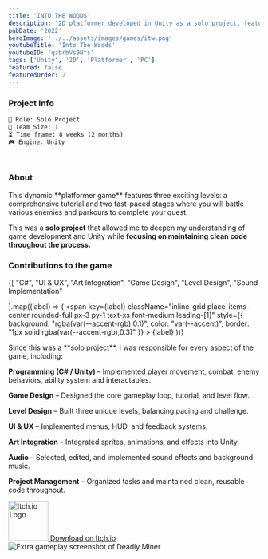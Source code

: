 ```yaml
---
title: 'INTO THE WOODS'
description: '2D platformer developed in Unity as a solo project, featuring complete design and programming. (Solo project, 8 weeks)'
pubDate: '2022'
heroImage: '../../assets/images/games/itw.png'
youtubeTitle: 'Into The Woods'
youtubeID: 'qzbrbVs9Nfs'
tags: ['Unity', '2D', 'Platformer', 'PC']
featured: false
featuredOrder: 7 
---
```



###  **Project Info**  

```markdown
👤 Role: Solo Project
👥 Team Size: 1  
⏳ Time frame: 8 weeks (2 months)  
🎮 Engine: Unity  
```

<br />

###  **About**

<div className="text-justify">
This dynamic **platformer game** features three exciting levels: a comprehensive tutorial and two fast-paced stages where you will battle various enemies and parkours to complete your quest.

This was a **solo project** that allowed me to deepen my understanding of game development and Unity while **focusing on maintaining clean code throughout the process.**
</div>

### **Contributions to the game**

<div className="mt-4 mb-4 flex flex-wrap gap-2 ">
  {[
    "C#",
    "UI & UX",
    "Art Integration",
    "Game Design",
    "Level Design",
    "Sound Implementation"

  ].map((label) => (
    <span
      key={label}
      className="inline-grid place-items-center rounded-full px-3 py-1 text-xs font-medium leading-[1]"
      style={{
        background: "rgba(var(--accent-rgb),0.1)",
        color: "var(--accent)",
        border: "1px solid rgba(var(--accent-rgb),0.3)"
      }}
    >
      {label}
    </span>
  ))}
</div>

<div className="text-justify">
Since this was a **solo project**, I was responsible for every aspect of the game, including:

**Programming (C# / Unity)** – Implemented player movement, combat, enemy behaviors, ability system and interactables.

**Game Design** – Designed the core gameplay loop, tutorial, and level flow.

**Level Design** – Built three unique levels, balancing pacing and challenge.

**UI & UX** – Implemented menus, HUD, and feedback systems.

**Art Integration** – Integrated sprites, animations, and effects into Unity.

**Audio** – Selected, edited, and implemented sound effects and background music.

**Project Management** – Organized tasks and maintained clean, reusable code throughout.
</div>

<div className="flex flex-col items-center my-8">
  <a
    href="https://nahuelcode.itch.io/in-to-the-woods"  
    target="_blank"
    rel="noopener noreferrer"
    className="flex flex-col items-center group"
  >
    <img
      src={imageItchio}               
      alt="Itch.io Logo"
      width="80"
      height="80"
      className="mb-3 transition-transform duration-200 group-hover:scale-110"
    />
    <span className="text-lg font-semibold text-[#FFFFFF] group-hover:text-[#1338BE] transition">
      Download on Itch.io
    </span>
  </a>
</div>

<div className="flex justify-center my-6">
  <Image src={image}
    alt="Extra gameplay screenshot of Deadly Miner" 
  className="w-full max-w-3xl h-auto rounded-xl shadow"
  />
</div>




